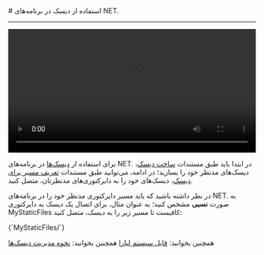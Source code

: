 

<Layout>
<Head>
<title>مستندات استفاده از دیسک‌ها در NET. - لیارا</title>
</Head>
# استفاده از دیسک در برنامه‌های NET.
<hr className="mb-2" />

<video
  src="https://files.liara.ir/liara/dotnet/dotnet-disks.mp4"
  controls="controls"
  className="block w-full"
  width="100%" />
<div className="h-4" />

برای استفاده از <a href="../../disks/about" className="text-[#2196f3] ">دیسک‌ها</a> در برنامه‌های NET. در ابتدا باید طبق مستندات <a href="../../disks/create" className="text-[#2196f3] ">ساخت دیسک</a>، دیسک‌های مدنظر خود را بسازید؛ در ادامه، می‌توانید طبق مستندات <a href="../../disks/route" className="text-[#2196f3] ">تعریف مسیر برای دیسک</a>، دیسک‌های خود را به دایرکتوری‌های مدنظرتان، متصل کنید.

در نظر داشته باشید که باید مسیر دایرکتوری مدنظر خود را در برنامه‌های NET. به صورت <b>نسبی</b> مشخص کنید؛ به عنوان مثال، برای اتصال یک دیسک به دایرکتوری <Important>MyStaticFiles</Important> کافیست تا مسیر زیر را به دیسک، متصل کنید:

<div className='h-2' />
<div dir="ltr">
<Highlight className="bash">
{`MyStaticFiles/`}
</Highlight>
</div>
<div className='h-2' />

<Alert variant='success'>همچنین بخوانید: <a href="../../details/file-system" className="text-[#2196f3] ">فایل سیستم لیارا</a></Alert>
<Alert variant='success'>همچنین بخوانید: <a href="../../disks/about" className="text-[#2196f3] ">نحوه مدیریت دیسک‌ها</a></Alert>

<NextPage next="./use-hooks" />
</Layout>